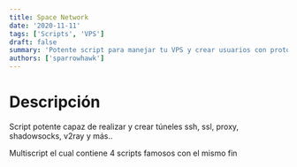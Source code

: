 ```yaml
---
title: Space Network
date: '2020-11-11'
tags: ['Scripts', 'VPS']
draft: false
summary: 'Potente script para manejar tu VPS y crear usuarios con protocolos como SSH, SSLH, SSL, SS, V2RAY. '
authors: ['sparrowhawk']
---
```


# Descripción
Script potente capaz de realizar y crear túneles ssh, ssl, proxy, shadowsocks, v2ray y más..

Multiscript el cual contiene 4 scripts famosos con el mismo fin

```

```
